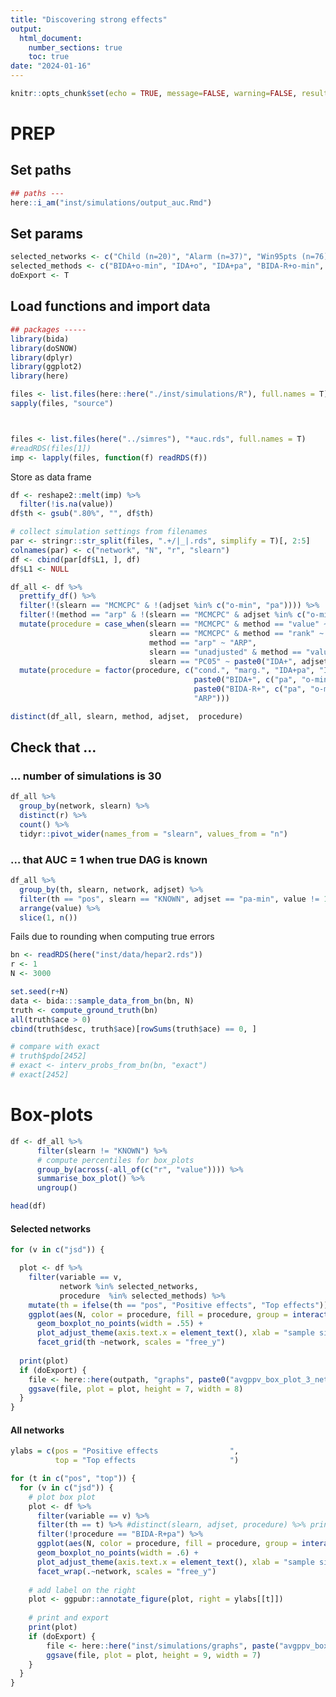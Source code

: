 ```yaml
---
title: "Discovering strong effects"
output: 
  html_document:
    number_sections: true
    toc: true
date: "2024-01-16"
---
```


```r
knitr::opts_chunk$set(echo = TRUE, message=FALSE, warning=FALSE, results = "hold")

```

# PREP
## Set paths
```r
## paths ---
here::i_am("inst/simulations/output_auc.Rmd")
```

## Set params
```r
selected_networks <- c("Child (n=20)", "Alarm (n=37)", "Win95pts (n=76)")
selected_methods <- c("BIDA+o-min", "IDA+o", "IDA+pa", "BIDA-R+o-min", "ARP")
doExport <- T
```

## Load functions and import data
```r
## packages -----
library(bida)
library(doSNOW)
library(dplyr)
library(ggplot2)
library(here)

files <- list.files(here::here("./inst/simulations/R"), full.names = T)
sapply(files, "source")



files <- list.files(here("../simres"), "*auc.rds", full.names = T)
#readRDS(files[1])
imp <- lapply(files, function(f) readRDS(f))

```

Store as data frame
```r
df <- reshape2::melt(imp) %>% 
  filter(!is.na(value))
df$th <- gsub(".80%", "", df$th)

# collect simulation settings from filenames
par <- stringr::str_split(files, ".+/|_|.rds", simplify = T)[, 2:5]
colnames(par) <- c("network", "N", "r", "slearn")
df <- cbind(par[df$L1, ], df) 
df$L1 <- NULL

df_all <- df %>% 
  prettify_df() %>% 
  filter(!(slearn == "MCMCPC" & !(adjset %in% c("o-min", "pa")))) %>%  
  filter(!(method == "arp" & !(slearn == "MCMCPC" & adjset %in% c("o-min")))) %>% # arp is the same for o, o-min, pa-min. Filter also arps implied by parent sets.
  mutate(procedure = case_when(slearn == "MCMCPC" & method == "value" ~ paste0("BIDA+", adjset),
                               slearn == "MCMCPC" & method == "rank" ~ paste0("BIDA-R+", adjset),
                               method == "arp" ~ "ARP",
                               slearn == "unadjusted" & method == "value" ~ adjset,
                               slearn == "PC05" ~ paste0("IDA+", adjset))) %>% 
  mutate(procedure = factor(procedure, c("cond.", "marg.", "IDA+pa", "IDA+o",  
                                         paste0("BIDA+", c("pa", "o-min")),
                                         paste0("BIDA-R+", c("pa", "o-min")),
                                         "ARP")))

distinct(df_all, slearn, method, adjset,  procedure) 
```


## Check that ...
### ... number of simulations is 30
```r
df_all %>% 
  group_by(network, slearn) %>% 
  distinct(r) %>% 
  count() %>% 
  tidyr::pivot_wider(names_from = "slearn", values_from = "n")
```

### ... that AUC = 1 when true DAG is known

```r
df_all %>% 
  group_by(th, slearn, network, adjset) %>% 
  filter(th == "pos", slearn == "KNOWN", adjset == "pa-min", value != 1) %>% 
  arrange(value) %>% 
  slice(1, n())

```

Fails due to rounding when computing true errors
```r

bn <- readRDS(here("inst/data/hepar2.rds"))
r <- 1
N <- 3000

set.seed(r+N)
data <- bida:::sample_data_from_bn(bn, N)
truth <- compute_ground_truth(bn)
all(truth$ace > 0)
cbind(truth$desc, truth$ace)[rowSums(truth$ace) == 0, ]

# compare with exact
# truth$pdo[2452]
# exact <- interv_probs_from_bn(bn, "exact")
# exact[2452]
```

# Box-plots 

```r

df <- df_all %>%
      filter(slearn != "KNOWN") %>% 
      # compute percentiles for box_plots
      group_by(across(-all_of(c("r", "value")))) %>% 
      summarise_box_plot() %>% 
      ungroup()

head(df)
```

#### Selected networks
```r
for (v in c("jsd")) {

  plot <- df %>%
    filter(variable == v,
           network %in% selected_networks,
           procedure  %in% selected_methods) %>%  
    mutate(th = ifelse(th == "pos", "Positive effects", "Top effects")) %>% 
    ggplot(aes(N, color = procedure, fill = procedure, group = interaction(N, procedure))) +
      geom_boxplot_no_points(width = .55) +
      plot_adjust_theme(axis.text.x = element_text(), xlab = "sample size", ylab = "AUC-PR", col_values = col_scheme[["method"]]) +
      facet_grid(th ~network, scales = "free_y")
  
  print(plot)
  if (doExport) {
    file <- here::here(outpath, "graphs", paste0("avgppv_box_plot_3_networks.png"))
    ggsave(file, plot = plot, height = 7, width = 8)
  }
}


```


#### All networks
```r
ylabs = c(pos = "Positive effects                ",
          top = "Top effects                     ")

for (t in c("pos", "top")) {
  for (v in c("jsd")) {
    # plot box plot
    plot <- df %>%
      filter(variable == v) %>% 
      filter(th == t) %>% #distinct(slearn, adjset, procedure) %>% print(n = 1000)
      filter(!procedure == "BIDA-R+pa") %>% 
      ggplot(aes(N, color = procedure, fill = procedure, group = interaction(N, procedure))) +
      geom_boxplot_no_points(width = .6) +
      plot_adjust_theme(axis.text.x = element_text(), xlab = "sample size", ylab = "AUC-PR", col_values = col_scheme[["method"]]) +
      facet_wrap(.~network, scales = "free_y")
    
    # add label on the right
    plot <- ggpubr::annotate_figure(plot, right = ylabs[[t]])
    
    # print and export
    print(plot)
    if (doExport) {
        file <- here::here("inst/simulations/graphs", paste("avgppv_box_plot_all_networks", t, ".png", sep = "_"))
        ggsave(file, plot = plot, height = 9, width = 7)
    }
  }
}

```





